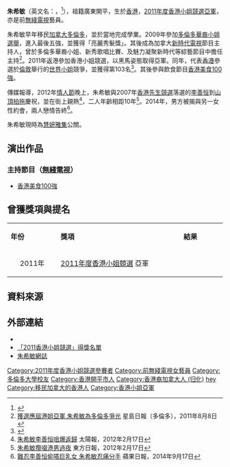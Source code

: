 {{藝人
| 姓名 = 朱希敏
| 類型 = 女藝人
| 圖片 = 
| 圖片尺寸 = 
| 圖片簡介 = 
| 英文名 = Hyman Chu
| 綽號 = 
| 國籍 = {{CAN}}
| 民族 = 
| 籍貫 = 廣東開平
| 出生日期 = {{Birth date and age|1987|10|11}}
| 出生地點 = {{HKG-1959}}
| 生肖 = 
| 星座 = 
| 逝世日期 =  
| 逝世地點 = 
| 職業 = [[演員|演員]]
| 語言 = [[粤语|粤语]]、[[英語|英語]]、[[普通話|普通話]]
| 三圍 = 
| 血型 = 
| 身高 = 
| 體重 = 
| 教育程度 = [[大學|大學]] 
| 宗教信仰 = 
| 配偶 =
| 出道地點 = 
| 活躍年代 = 2011至2014年
| 經紀公司 = 
| 網站 = 
| 獎項 = [[2011年度香港小姐競選|2011年度香港小姐競選]]亞軍
}}

'''朱希敏'''（英文名：{{lang|en|Hyman Chu}}，{{bd|1987年|10月11日|||朱希敏}}<ref name="tvb1">{{Cite web |url=http://misshk.tvb.com/2011/contestant/hymanchu |title=14號 朱希敏 2011年度香港小姐競選 |access-date=2012-02-22 |archive-url=https://web.archive.org/web/20120122063013/http://misshk.tvb.com/2011/contestant/hymanchu |archive-date=2012-01-22 |dead-url=yes }}</ref>），祖籍廣東開平，生於[[香港|香港]]，[[2011年度香港小姐競選|2011年度香港小姐競選]][[亞軍|亞軍]]，亦是前[[無綫電視|無綫電視]]藝員。

朱希敏早年移民[[加拿大|加拿大]][[多倫多|多倫多]]，並於當地完成學業。2009年參加[[多倫多華裔小姐選舉|多倫多華裔小姐選舉]]，進入最後五強，並獲得「亮麗秀髮獎」。其後成為加拿大[[新時代電視|新時代電視]]節目主持人，曾於多倫多華裔小姐、新秀歌唱比賽、及魅力凝聚新時代等綜藝節目中擔任主持<ref name="singtaoca1">[http://news.singtao.ca/toronto/2011-08-08/headline1312793885d3348665.html 獲選應屆港姐亞軍.朱希敏為多倫多爭光] {{Wayback|url=http://news.singtao.ca/toronto/2011-08-08/headline1312793885d3348665.html |date=20120623195450 }} 星島日報（多倫多），2011年8月8日</ref>。2011年返港參加香港小姐競選，以黑馬姿態取得亞軍。同年，代表[[香港|香港]]參選於[[倫敦|倫敦]]舉行的[[世界小姐|世界小姐]]競爭，並獲得第103名<ref name="miss_world_2011">{{Cite web |url=http://en.wikipedia.org/wiki/Miss_World_2011 |title=2011年世界小姐競選 |access-date=2014-11-05 |archive-date=2021-03-22 |archive-url=https://web.archive.org/web/20210322230606/http://en.wikipedia.org/wiki/Miss_World_2011 |dead-url=no }}</ref>。其後參與飲食節目[[香港美食100強|香港美食100強]]。

傳媒報導，2012年[[情人節|情人節]]晚上，朱希敏與2007年[[香港先生競選|香港先生競選]]落選的[[李善恒|李善恒]]到[[太平山_(香港)|山頂]][[拍拖|拍拖]]慶祝，並在街上親熱<ref>[http://the-sun.on.cc/cnt/entertainment/20120217/00470_028.html 朱希敏李善恒咀爆返歸] {{Wayback|url=http://the-sun.on.cc/cnt/entertainment/20120217/00470_028.html |date=20200923095348 }} 太陽報，2012年2月17日</ref>，二人年齡相距10年<ref>[http://orientaldaily.on.cc/cnt/entertainment/20120217/00282_001.html 朱希敏攬啜港男過夜] {{Wayback|url=http://orientaldaily.on.cc/cnt/entertainment/20120217/00282_001.html |date=20190623144003 }} 東方日報，2012年2月17日</ref>。2014年，男方被揭與另一女性約會，兩人戀情告終<ref>[http://hk.apple.nextmedia.com/entertainment/art/20140917/18868291 難忍李善恒偷嗒巨乳女 朱希敏忍痛分手] {{Wayback|url=http://hk.apple.nextmedia.com/entertainment/art/20140917/18868291 |date=20170916010817 }} 蘋果日報，2014年9月17日</ref>。

朱希敏現時為[[慧妍雅集|慧妍雅集]]公關。

==演出作品==
===主持節目（[[無綫電視|無綫電視]]）===
*[[香港美食100強|香港美食100強]]

== 曾獲獎項與提名 ==
{|class="wikitable" width="70%"
|- style="background:#FFF; color:#000" align=center
|style="width:8%"|'''年份'''||style="width:23%"|'''獎項'''||style="width:8%"|'''結果'''
|-
|rowspan="1"|<center>2011年<center>||[[2011年度香港小姐競選|2011年度香港小姐競選]] 亞軍||{{won}}
|}

==資料來源==
{{Reflist}}

==外部連結==
*{{instagram|taytay.chu}}
* [http://www.tvbchannel.com/miss-hong-kong-pageant-2011.html 「2011香港小姐競選」得獎名單] {{Wayback|url=http://www.tvbchannel.com/miss-hong-kong-pageant-2011.html |date=20190629194601 }}
* [http://blog.tvb.com/hymanchu/ 朱希敏網誌] {{Wayback|url=http://blog.tvb.com/hymanchu/ |date=20120514091953 }}

{{香港小姐|[[張秀文|張秀文]]|亞|2011|[[黃心穎|黃心穎]]}}
{{DEFAULTSORT:CHU}}
[[Category:2011年度香港小姐競選參賽者|Category:2011年度香港小姐競選參賽者]]
[[Category:前無綫電視女藝員|Category:前無綫電視女藝員]]
[[Category:多倫多大學校友|Category:多倫多大學校友]]
[[Category:香港開平市人|Category:香港開平市人]]
[[Category:香港裔加拿大人_(归化)|Category:香港裔加拿大人 (归化)]]
[[Category:朱姓|hey]]
[[Category:移民加拿大的香港人|Category:移民加拿大的香港人]]
[[Category:香港小姐亞軍|Category:香港小姐亞軍]]